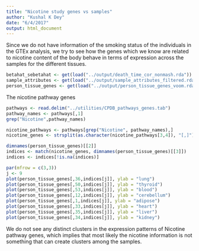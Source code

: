 ```yaml
---
title: "Nicotine study genes vs samples"
author: "Kushal K Dey"
date: "6/4/2017"
output: html_document
---
```


Since we do not have information of the smoking status of the individuals in the GTEx analysis, we 
try to see how the genes which we know are related to nicotine content of the body behave in terms of expression across the samples for the different tissues.

```r
betahat_sebetahat <- get(load("../output/death_time_cor_nonmash.rda"))
sample_attributes <- get(load("../output/sample_attributes_filtered.rda"))
person_tissue_genes <- get(load("../output/person_tissue_genes_voom.rda"))
```

The nicotine pathway genes

```r
pathways <- read.delim("../utilities/CPDB_pathways_genes.tab")
pathway_names <- pathways[,1]
grep("Nicotine",pathway_names)
```

```r
nicotine_pathways <- pathways[grep("Nicotine", pathway_names),]
nicotine_genes <- strsplit(as.character(nicotine_pathways[3,4]), "[,]")[[1]]
```


```r
dimnames(person_tissue_genes)[[2]]
indices <- match(nicotine_genes, dimnames(person_tissue_genes)[[3]])
indices <- indices[!is.na(indices)]
```

```r
par(mfrow = c(3,3))
j <- 9
plot(person_tissue_genes[,36,indices[j]], ylab = "lung")
plot(person_tissue_genes[,50,indices[j]], ylab = "thyroid")
plot(person_tissue_genes[,53,indices[j]], ylab = "blood")
plot(person_tissue_genes[,12,indices[j]], ylab = "cerebellum")
plot(person_tissue_genes[,1,indices[j]], ylab = "adipose")
plot(person_tissue_genes[,33,indices[j]], ylab = "heart")
plot(person_tissue_genes[,35,indices[j]], ylab = "liver")
plot(person_tissue_genes[,34,indices[j]], ylab = "kidney")
```
We do not see any distinct clusters in the expression patterns of Nicotine pathway genes, which implies that most likely the nicotine information is not something that can create clusters among the samples.

